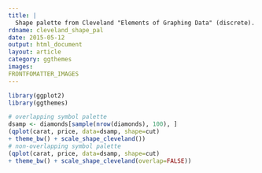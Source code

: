 ```yaml
---
title: |
  Shape palette from Cleveland "Elements of Graphing Data" (discrete).
rdname: cleveland_shape_pal
date: 2015-05-12
output: html_document
layout: article
category: ggthemes
images:
FRONTFOMATTER_IMAGES
---
```


```r
library(ggplot2)
library(ggthemes)
```

```r

# overlapping symbol palette
dsamp <- diamonds[sample(nrow(diamonds), 100), ]
(qplot(carat, price, data=dsamp, shape=cut)
+ theme_bw() + scale_shape_cleveland())
# non-overlapping symbol palette
(qplot(carat, price, data=dsamp, shape=cut)
+ theme_bw() + scale_shape_cleveland(overlap=FALSE))



```